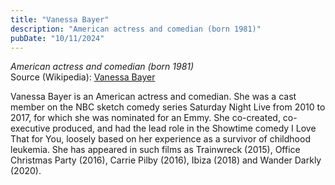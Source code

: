 ```yaml
---
title: "Vanessa Bayer"
description: "American actress and comedian (born 1981)"
pubDate: "10/11/2024"
---
```


*American actress and comedian (born 1981)*  
Source (Wikipedia): [Vanessa Bayer][1]

Vanessa Bayer is an American actress and comedian. She was a cast member on the NBC sketch comedy series Saturday Night Live from 2010 to 2017, for which she was nominated for an Emmy. She co-created, co-executive produced, and had the lead role in the Showtime comedy I Love That for You, loosely based on her experience as a survivor of childhood leukemia. She has appeared in such films as Trainwreck (2015), Office Christmas Party (2016), Carrie Pilby (2016), Ibiza (2018) and Wander Darkly (2020).

[1]: https://en.wikipedia.org/wiki/Vanessa_Bayer
